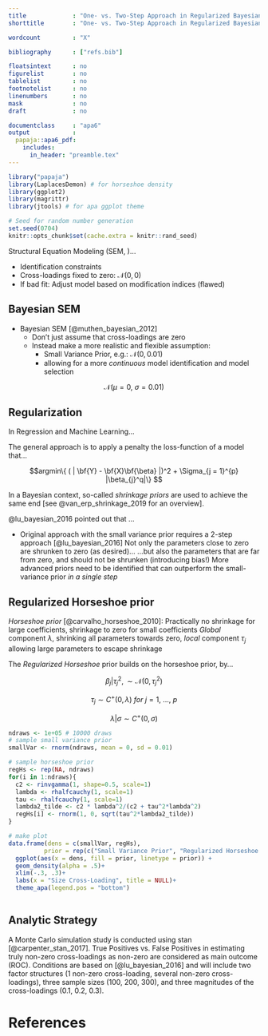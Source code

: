 ```yaml
---
title             : "One- vs. Two-Step Approach in Regularized Bayesian Structural Equation Modeling (SEM)"
shorttitle        : "One- vs. Two-Step Approach in Regularized Bayesian SEM"

wordcount         : "X"

bibliography      : ["refs.bib"]

floatsintext      : no
figurelist        : no
tablelist         : no
footnotelist      : no
linenumbers       : no
mask              : no
draft             : no

documentclass     : "apa6"
output            : 
  papaja::apa6_pdf:
    includes:
      in_header: "preamble.tex"
---
```


```{=tex}
\vfill
Research Proposal \\
Michael Koch (6412157)\\
Methodology and Statistics for the Behavioral, Biomedical, and Social Sciences \\
Supervisor: Dr. Sara van Erp \\ 
Email: j.m.b.koch@students.uu.nl \\
Word Count: 750 \\
Intented Journal of Publication: Structural Equation Modeling

% make page numbers start from second page 
\pagenumbering{arabic}
\setcounter{page}{0}
\thispagestyle{empty}
% make page numbers be on from second page 
\pagestyle{plain}
```

```r
library("papaja")
library(LaplacesDemon) # for horseshoe density 
library(ggplot2)
library(magrittr)
library(jtools) # for apa ggplot theme
```

```r
# Seed for random number generation
set.seed(0704)
knitr::opts_chunk$set(cache.extra = knitr::rand_seed)
```

\clearpage

Structural Equation Modeling (SEM, )...

  - Identification constraints
  - Cross-loadings fixed to zero: $\mathcal{N}(0, 0)$
  - If bad fit: Adjust model based on modification indices (flawed)

## Bayesian SEM

* Bayesian SEM [@muthen_bayesian_2012]
  + Don't just assume that cross-loadings are zero
  + Instead make a more realistic and flexible assumption:
    - Small Variance Prior, e.g.: $\mathcal{N}(0, 0.01)$
    - allowing for a more *continuous* model identification and model selection
    

$$\mathcal{N}(\mu = 0, \  \sigma = 0.01)$$

## Regularization

In Regression and Machine Learning...

The general approach is to apply a penalty the loss-function of a model that... 

$$argmin\{ ( | \bf{Y} - \bf{X}\bf{\beta} |)^2 + \Sigma_{j = 1}^{p} |\beta_{j}^q|\} $$

In a Bayesian context, so-called *shrinkage priors* are used to achieve the same end [see @van_erp_shrinkage_2019 for an overview]. 

@lu_bayesian_2016 pointed out that ...

- Original approach with the small variance prior requires a 2-step approach [@lu_bayesian_2016]
Not only the parameters close to zero are shrunken to zero (as desired)...
...but also the parameters that are far from zero, and should not be shrunken (introducing bias!)
 More advanced priors need to be identified that can outperform the small-variance prior *in a single step*

## Regularized Horseshoe prior

*Horseshoe prior* [@carvalho_horseshoe_2010]: 
Practically no shrinkage for large coefficients, shrinkage to zero for small coefficients
*Global* component $\lambda$, shrinking all parameters towards zero, *local* component $\tau_j$ allowing large parameters to escape shrinkage


The *Regularized Horseshoe* prior builds on the horseshoe prior, by...

$$\beta_j | \tau^2_j, \sim \mathcal{N}(0, \tau^2_j )$$

$$\tau_j \sim C^+(0, \lambda) \ for \ j = 1, \ ..., \ p$$ 

$$\lambda| \sigma \sim C^+(0, \sigma)$$


```r
ndraws <- 1e+05 # 10000 draws
# sample small variance prior
smallVar <- rnorm(ndraws, mean = 0, sd = 0.01)

# sample horseshoe prior
regHs <- rep(NA, ndraws)
for(i in 1:ndraws){
  c2 <- rinvgamma(1, shape=0.5, scale=1)
  lambda <- rhalfcauchy(1, scale=1)
  tau <- rhalfcauchy(1, scale=1)
  lambda2_tilde <- c2 * lambda^2/(c2 + tau^2*lambda^2)
  regHs[i] <- rnorm(1, 0, sqrt(tau^2*lambda2_tilde))
}

# make plot
data.frame(dens = c(smallVar, regHs), 
          prior = rep(c("Small Variance Prior", "Regularized Horseshoe Prior"), each = 1e+05)) %>% 
  ggplot(aes(x = dens, fill = prior, linetype = prior)) + 
  geom_density(alpha = .5)+
  xlim(-.3, .3)+
  labs(x = "Size Cross-Loading", title = NULL)+
  theme_apa(legend.pos = "bottom")
  

```

## Analytic Strategy

A Monte Carlo simulation study is conducted using stan [@carpenter_stan_2017]. 
True Positives vs. False Positives in estimating truly non-zero cross-loadings as non-zero are considered as main outcome (ROC).
Conditions are based on [@lu_bayesian_2016] and will include two factor structures (1 non-zero cross-loading, several non-zero cross-loadings), three sample sizes (100, 200, 300), and three magnitudes of the cross-loadings (0.1, 0.2, 0.3).

\clearpage

# References

\begingroup
\setlength{\parindent}{-0.5in}
\setlength{\leftskip}{0.5in}

<div id="refs" custom-style="Bibliography"></div>
\endgroup
